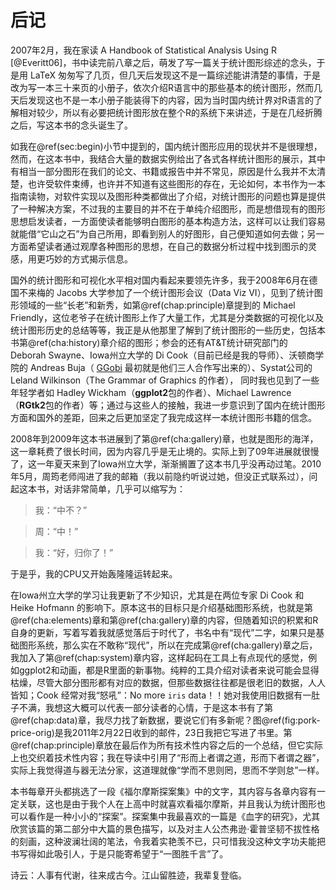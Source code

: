 # 后记 {#postscript}

2007年2月，我在家读 A Handbook of Statistical Analysis Using R [@Everitt06]，书中读完前八章之后，萌发了写一篇关于统计图形综述的念头，于是用 LaTeX 匆匆写了几页，但几天后发现这不是一篇综述能讲清楚的事情，于是改为写一本三十来页的小册子，依次介绍R语言中的那些基本的统计图形，然而几天后发现这也不是一本小册子能装得下的内容，因为当时国内统计界对R语言的了解相对较少，所以有必要把统计图形放在整个R的系统下来讲述，于是在几经折腾之后，写这本书的念头诞生了。

如我在\@ref(sec:begin)小节中提到的，国内统计图形应用的现状并不是很理想，然而，在这本书中，我结合大量的数据实例给出了各式各样统计图形的展示，其中有相当一部分图形在我们的论文、书籍或报告中并不常见，原因是什么我并不太清楚，也许受软件束缚，也许并不知道有这些图形的存在，无论如何，本书作为一本指南读物，对软件实现以及图形种类都做出了介绍，对统计图形的问题也算是提供了一种解决方案，不过我的主要目的并不在于单纯介绍图形，而是想借现有的图形思想启发读者，一方面使读者能够明白图形的基本构造方法，这样可以让我们容易就能借“它山之石”为自己所用，即看到别人的好图形，自己便知道如何去做；另一方面希望读者通过观摩各种图形的思想，在自己的数据分析过程中找到图示的灵感，用更巧妙的方式揭示信息。

国外的统计图形和可视化水平相对国内看起来要领先许多，我于2008年6月在德国不来梅的 Jacobs 大学参加了一个统计图形会议（Data Viz VI），见到了统计图形领域的一些“长老”和新秀，如第\@ref(chap:principle)章提到的 Michael Friendly，这位老爷子在统计图形上作了大量工作，尤其是分类数据的可视化以及统计图形历史的总结等等，我正是从他那里了解到了统计图形的一些历史，包括本书第\@ref(cha:history)章介绍的图形；参会的还有AT\&T统计研究部门的 Deborah Swayne、Iowa州立大学的 Di Cook（目前已经是我的导师）、沃顿商学院的 Andreas Buja（ [GGobi](http://www.ggobi.org) 最初就是他们三人合作写出来的）、Systat公司的 Leland Wilkinson（The Grammar of Graphics 的作者）， 同时我也见到了一些年轻学者如 Hadley Wickham（**ggplot2**包的作者）、Michael Lawrence（**RGtk2**包的作者）等；通过与这些人的接触，我进一步意识到了国内在统计图形方面和国外的差距，回来之后更加坚定了我完成这样一本统计图形书籍的信念。

2008年到2009年这本书进展到了第\@ref(cha:gallery)章，也就是图形的海洋，这一章耗费了很长时间，因为内容几乎是无止境的。实际上到了09年进展就很慢了，这一年夏天来到了Iowa州立大学，渐渐搁置了这本书几乎没再动过笔。2010年5月，周筠老师闯进了我的邮箱（我以前隐约听说过她，但没正式联系过），问起这本书，对话非常简单，几乎可以缩写为：

> 我：“中不？”

> 周：“中！”

> 我：“好，归你了！”

于是乎，我的CPU又开始轰隆隆运转起来。

在Iowa州立大学的学习让我更新了不少知识，尤其是在两位专家 Di Cook 和 Heike Hofmann 的影响下。原本这书的目标只是介绍基础图形系统，也就是第\@ref(cha:elements)章和第\@ref(cha:gallery)章的内容，但随着知识的积累和R自身的更新，写着写着我就感觉落后于时代了，书名中有“现代”二字，如果只是基础图形系统，那么实在不敢称“现代”，所以在完成第\@ref(cha:gallery)章之后，我加入了第\@ref(chap:system)章内容，这样起码在工具上有点现代的感觉，例如ggplot2和动画，都是R里面的新事物。纯粹的工具介绍对读者来说可能会显得枯燥，尽管大部分图形都有对应的数据，但那些数据往往都是很老旧的数据，人人皆知；Cook 经常对我“怒吼”：No more `iris` data！！她对我使用旧数据有一肚子不满，我想这大概可以代表一部分读者的心情，于是这本书有了第\@ref(chap:data)章，我尽力找了新数据，要说它们有多新呢？图\@ref(fig:pork-price-orig)是我2011年2月22日收到的邮件，23日我把它写进了书里。第\@ref(chap:principle)章放在最后作为所有技术性内容之后的一个总结，但它实际上也交织着技术性内容；我在导读中引用了“形而上者谓之道，形而下者谓之器”，实际上我觉得道与器无法分家，这道理就像“学而不思则罔，思而不学则怠”一样。

本书每章开头都挑选了一段《福尔摩斯探案集》中的文字，其内容与各章内容有一定关联，这也是由于我个人在上高中时就喜欢看福尔摩斯，并且我认为统计图形也可以看作是一种小小的“探案”。探案集中我最喜欢的一篇是《血字的研究》，尤其欣赏该篇的第二部分中大篇的景色描写，以及对主人公杰弗逊$\cdot$霍普坚韧不拔性格的刻画，这种波澜壮阔的笔法，令我着实艳羡不已，只可惜我没这种文字功夫能把书写得如此吸引人，于是只能寄希望于“一图胜千言”了。

诗云：人事有代谢，往来成古今。江山留胜迹，我辈复登临。

